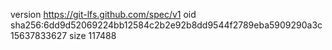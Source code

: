 version https://git-lfs.github.com/spec/v1
oid sha256:6dd9d52069224bb12584c2b2e92b8dd9544f2789eba5909290a3c15637833627
size 117488
